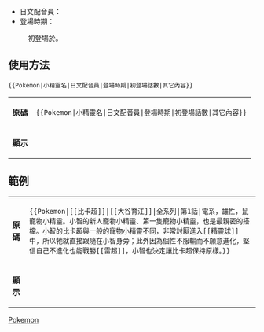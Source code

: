 ;{{{1}}}
*日文配音員：{{{2}}}
*登場時期：{{{3}}}
:初登場於{{{4}}}。{{{5}}}<noinclude>
==使用方法==
<pre>{{Pokemon|小精靈名|日文配音員|登場時期|初登場話數|其它內容}}</pre>

{| CLASS="wikitable"
|'''原碼''' ||<CODE><NOWIKI>{{Pokemon|小精靈名|日文配音員|登場時期|初登場話數|其它內容}}</NOWIKI></CODE>
|-
|'''顯示'''||{{Pokemon|小精靈名|日文配音員|登場時期|初登場話數|其它內容}}
|}

==範例==
{| CLASS="wikitable"
|'''原碼''' ||<CODE><NOWIKI>{{Pokemon|[[比卡超]]|[[大谷育江]]|全系列|第1話|電系，雄性，鼠寵物小精靈。小智的新人寵物小精靈、第一隻寵物小精靈，也是最親密的搭檔。小智的比卡超與一般的寵物小精靈不同，非常討厭進入[[精靈球]]中，所以牠就直接跟隨在小智身旁；此外因為個性不服輸而不願意進化，堅信自己不進化也能戰勝[[雷超]]，小智也決定讓比卡超保持原樣。}}</NOWIKI></CODE>
|-
|'''顯示'''||{{Pokemon|[[比卡超]]|[[大谷育江]]|全系列|第1話|電系，雄性，鼠寵物小精靈。小智的新人寵物小精靈、第一隻寵物小精靈，也是最親密的搭檔。小智的比卡超與一般的寵物小精靈不同，非常討厭進入[[精靈球]]中，所以牠就直接跟隨在小智身旁；此外因為個性不服輸而不願意進化，堅信自己不進化也能戰勝[[雷超]]，小智也決定讓比卡超保持原樣。}}
|}

[[Category:精靈寶可夢系列模板|Pokemon]]
</noinclude>